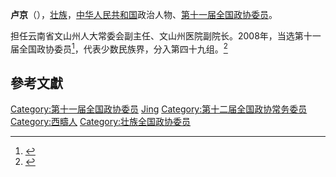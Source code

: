 '''卢京'''（{{bd|1960年||}}），[[壮族|壮族]]，[[中华人民共和国|中华人民共和国]]政治人物、[[第十一届全国政协委员|第十一届全国政协委员]]。

担任云南省文山州人大常委会副主任、文山州医院副院长。2008年，当选第十一届全国政协委员<ref>{{cite news|title=第十一届全国政协委员名单|url=http://www.indaa.com.cn/zt/2009qglh/zxzs/200903/t20090303_127573.html|accessdate=2013-04-09|newspaper=新华社北京1月25日电 中国人民政治协商会议第十一届全国委员会委员名单(共2237人，2008年1月25日政协第十届全国委员会常务委员会第二十次会议通过)|date=2008年1月25日|deadurl=yes|archiveurl=https://web.archive.org/web/20130928014403/http://www.indaa.com.cn/zt/2009qglh/zxzs/200903/t20090303_127573.html|archivedate=2013年9月28日}}</ref>，代表少数民族界，分入第四十九组。<ref>{{cite news|title=全国政协信息-卢京|url=http://www.cppcc.gov.cn/CMS/wylibary/showJcwyxtInfoWylibary.action?tabJcwyxt.guid=11W0017160&wytype=wjwy|accessdate=2013-04-11|newspaper=全国政协委员会|archive-date=2019-07-24|archive-url=https://web.archive.org/web/20190724111925/http://www.cppcc.gov.cn/CMS/wylibary/showJcwyxtInfoWylibary.action?tabJcwyxt.guid=11W0017160&wytype=wjwy}}</ref>

==參考文獻==
{{reflist}}
{{中国政治人物小作品}}

{{DEFAULTSORT:Lu jing}}
[[Category:第十一届全国政协委员|Category:第十一届全国政协委员]]
[[Category:盧姓|Jing]]
[[Category:第十二届全国政协常务委员|Category:第十二届全国政协常务委员]]
[[Category:西疇人|Category:西疇人]]
[[Category:壮族全国政协委员|Category:壮族全国政协委员]]